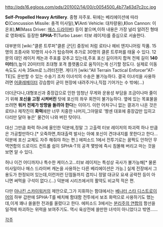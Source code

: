 http://pds16.egloos.com/pds/201002/14/00/c0054500_4b77a63d7c2cc.jpg

'''Self-Propelled Heavy Artillery'''. 중형 자주포. 뒤에는 베리에이션에 따라 '''C'''(Concussion Missile: 충격 미사일),'''V'''(Anti Vehicle: 대차량용),'''I'''(Ion Cannon: 이온포),'''M'''(Mass Driver: [[매스 드라이버]]) 등이 붙으며,이하 내용은 가장 널리 알려진 형태로 영화에도 등장한 '''SPHA-T'''(Turbo Laser: 터보 레이저)를 중심으로 서술한다. 

대부분의 [wiki:"클론 트루퍼"클론 군단] 중장비 처럼 로타나 헤비 엔지니어링 작품. 15명의 조종사와 10명의 사수가 탑승하며 추가로 30명의 클론 트루퍼를 태울 수 있다. 12문의 대인 레이저 캐논과 주포를 갖추고 있는데,주포 포신 길이까지 합쳐 전체 길이 '''140미터'''(!),높이 20미터의 초대형 포격 플랫폼으로 움직이는게 신기할 정도다. 실제로 이동속도도 시속 35km로 느려터진편. 게다가 [wiki:"All Terrain Tactical Enforcer"AT-TE]도 운반할 수 있는 수송기 조차 이녀석의 수송은 불가능하다. 결국 이녀석을 사용하려면 [[어클레메이터]] 강습함이 굳이 현장에 내려주거나,직접 기어가는 수 밖에(...)

더더군다나,대형포신과 중장갑으로 인한 엄청난 무게와 운용성 부담을 조금이나마 줄이기 위해 '''포신을 고정 시켜버린''' 탓에 포신의 좌우 회전이 불가능하다. 옆에 있는 목표물을 쏘려면 '''워커 전체가 방향을 돌려야 한다'''는 이야기. 이런 어처구니 없는 결과가 나온 것은 로타나 제작진이 '''화력'''에만 너무 치중한 나머지,그야말로 '짱센 대포에 중장갑만 입히고 다리만 달아 놓은' 물건이 나와 버린 탓이다. 

대신 그만큼 화력 하나에 올인한 덕분에,정말 그 고출력 터보 레이저의 파괴력 하나 만큼은 가공할만하다.[* 오죽하면,최대출력 발사는 아예 포신이 견뎌내지를 못한다고 한다...덕분에 포신 교체도 자주 해줘야 하는 편.] 에피소드 1에서 전투기로는 꿈쩍도 안하던 무역연합의 드로이드 컨트롤 쉽이 SPHA-T의 공격 몇방에 즉시 침몰해 버리고 마는 것을 보면 알 수 있다. 

허나 이건 어디까지나 특수한 케이스고...터보 레이저는 특성상 곡사가 불가능해[* 물론 미사일이나 매스 드라이버 캐논을 사용하는 다른 베리에이션은 가능.] 실제 전장에서 그 용도가 한정되어 있는데,이런저런 단점들까지 겹치니 정말 대규모 요새 공략전 등이 아니면 써먹을 구석이 없다.(...) 덕분에 시리즈에서의 활약도 비교적 적은 편.

다만 [[아나킨 스카이워커]]의 제안으로,그가 지휘하는 함대에서는 [[베나터 스타 디스트로이어]]의 하부 갑판에 SPHA-T를 배치해 함대함 전투에서 보조 화력으로 사용하기도 했는데,이게 꽤나 쏠쏠한 전과를 올렸다고 한다. 에피소드 3에서는 [[분리주의 연합]]의 함선을 일격에 파괴하는 위력을 보여주기도. 역시 육상전에 쓸만한 녀석이 아니었다고 밖엔......


[[각주]]

